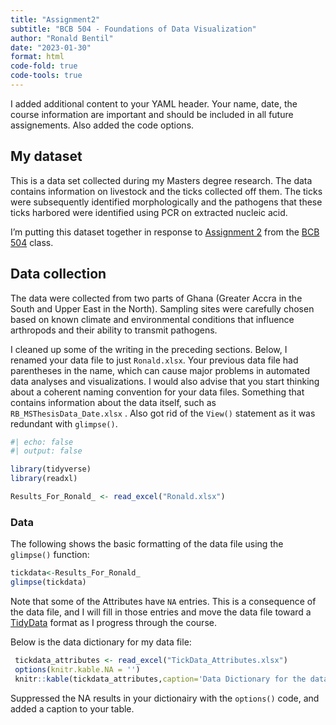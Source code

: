 ```yaml
---
title: "Assignment2"
subtitle: "BCB 504 - Foundations of Data Visualization"
author: "Ronald Bentil"
date: "2023-01-30"
format: html
code-fold: true
code-tools: true
---
```


::: callout-note
I added additional content to your YAML header.  Your name, date, the course information are important and should be included in all future assignements.  Also added the code options.
:::

## My dataset

This is a data set collected during my Masters degree research. The data contains information on livestock and the ticks collected off them.  The ticks were subsequently identified morphologically and the pathogens that these ticks harbored were identified using PCR on extracted nucleic acid.

I'm putting this dataset together in response to [Assignment 2](https://professorpolymorphic.github.io/RobisonWebSite/BCB520/posts/A2-YourData/) from the [BCB 504](https://professorpolymorphic.github.io/RobisonWebSite/BCB520/BCB520.html) class.

## Data collection

The data were collected from two parts of Ghana (Greater Accra in the South and Upper East in the North). Sampling sites were carefully chosen based on known climate and environmental conditions that influence arthropods and their ability to transmit pathogens.

::: callout-note
I cleaned up some of the writing in the preceding sections.  Below, I renamed your data file to just `Ronald.xlsx`.  Your previous data file had parentheses in the name, which can cause major problems in automated data analyses and visualizations. I would also advise that you start thinking about a coherent naming convention for your data files.  Something that contains information about the data itself, such as `RB_MSThesisData_Date.xlsx` .  Also got rid of the `View()` statement as it was redundant with `glimpse()`.
:::

```r
#| echo: false
#| output: false

library(tidyverse)
library(readxl)

Results_For_Ronald_ <- read_excel("Ronald.xlsx")

```
### Data

The following shows the basic formatting of the data file using the `glimpse()` function:

```r

tickdata<-Results_For_Ronald_
glimpse(tickdata)

```

Note that some of the Attributes have `NA` entries.  This is a consequence of the data file, and I will fill in those entries and move the data file toward a [TidyData](https://towardsdatascience.com/what-is-tidy-data-d58bb9ad2458) format as I progress through the course.

Below is the data dictionary for my data file:

```r

 tickdata_attributes <- read_excel("TickData_Attributes.xlsx")
 options(knitr.kable.NA = '')
 knitr::kable(tickdata_attributes,caption='Data Dictionary for the data file Ronald.xlsx')

```

::: callout-note
Suppressed the NA results in your dictionairy with the `options()` code, and added a caption to your table. 
:::